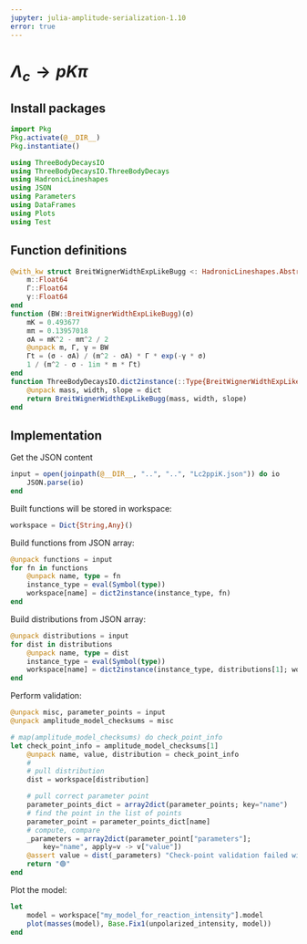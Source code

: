 ```yaml
---
jupyter: julia-amplitude-serialization-1.10
error: true
---
```


# $\Lambda_c \to p K \pi$

## Install packages


```julia
import Pkg
Pkg.activate(@__DIR__)
Pkg.instantiate()
```


```julia
using ThreeBodyDecaysIO
using ThreeBodyDecaysIO.ThreeBodyDecays
using HadronicLineshapes
using JSON
using Parameters
using DataFrames
using Plots
using Test
```

## Function definitions

```julia
@with_kw struct BreitWignerWidthExpLikeBugg <: HadronicLineshapes.AbstractFlexFunc
    m::Float64
    Γ::Float64
    γ::Float64
end
function (BW::BreitWignerWidthExpLikeBugg)(σ)
    mK = 0.493677
    mπ = 0.13957018
    σA = mK^2 - mπ^2 / 2
    @unpack m, Γ, γ = BW
    Γt = (σ - σA) / (m^2 - σA) * Γ * exp(-γ * σ)
    1 / (m^2 - σ - 1im * m * Γt)
end
function ThreeBodyDecaysIO.dict2instance(::Type{BreitWignerWidthExpLikeBugg}, dict)
    @unpack mass, width, slope = dict
    return BreitWignerWidthExpLikeBugg(mass, width, slope)
end
```

## Implementation

Get the JSON content

```julia
input = open(joinpath(@__DIR__, "..", "..", "Lc2ppiK.json")) do io
    JSON.parse(io)
end
```

Built functions will be stored in workspace:

```julia
workspace = Dict{String,Any}()
```



Build functions from JSON array:

```julia
@unpack functions = input
for fn in functions
    @unpack name, type = fn
    instance_type = eval(Symbol(type))
    workspace[name] = dict2instance(instance_type, fn)
end
```

Build distributions from JSON array:

```julia
@unpack distributions = input
for dist in distributions
    @unpack name, type = dist
    instance_type = eval(Symbol(type))
    workspace[name] = dict2instance(instance_type, distributions[1]; workspace)
end
```

Perform validation:

```julia
@unpack misc, parameter_points = input
@unpack amplitude_model_checksums = misc

# map(amplitude_model_checksums) do check_point_info
let check_point_info = amplitude_model_checksums[1]
    @unpack name, value, distribution = check_point_info
    #
    # pull distribution
    dist = workspace[distribution]

    # pull correct parameter point
    parameter_points_dict = array2dict(parameter_points; key="name")
    # find the point in the list of points
    parameter_point = parameter_points_dict[name]
    # compute, compare
    _parameters = array2dict(parameter_point["parameters"];
        key="name", apply=v -> v["value"])
    @assert value ≈ dist(_parameters) "Check-point validation failed with $distribution 🥕"
    return "🟢"
end
```

Plot the model:

```julia
let
    model = workspace["my_model_for_reaction_intensity"].model
    plot(masses(model), Base.Fix1(unpolarized_intensity, model))
end
```
